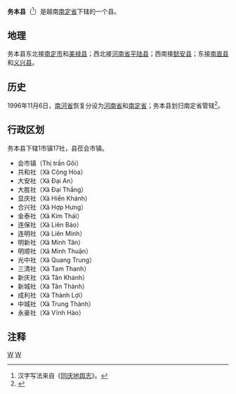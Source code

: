 {{Infobox Settlement
|name                   = 务本县
|settlement_type        = 县
|official_name          = 
|other_name             = 
|native_name            = {{lang|vi|Huyện Vụ Bản}}
|nickname               = 
|motto                  = 
|image_skyline          = VuBan.jpg
|imagesize              = 
|image_caption          = 
|image_flag             = 
|flag_size              = 
|image_seal             = 
|seal_size              = 
|image_shield           = 
|shield_size            = 
|image_blank_emblem     = 
|blank_emblem_size      = 
|image_map              = {{Infobox mapframe|frame-width=250|zoom=10}}
|mapsize                = 
|map_caption            = 
|image_map1             = Namdinh.jpg
|mapsize1               = 
|map_caption1           = 务本县在南定省的位置
|pushpin_map            = Vietnam
|pushpin_label_position = bottom
|pushpin_map_caption    = 务本县在越南的位置
|pushpin_map1           = 
|pushpin_label_position1= 
|pushpin_map_caption1   = 
|subdivision_type       = 国家
|subdivision_name       = {{flag|Vietnam}}
|subdivision_type1      = [[越南行政区划|省]]
|subdivision_name1      = [[南定省|南定省]]
|subdivision_type2      = 行政区划
|subdivision_name2      = 1市镇17社
|subdivision_type3      = 
|subdivision_name3      = 
|seat_type              = 县莅
|seat                   = {{link-vi|会市镇|Gôi}}
|government_type        = 
|leader_title           = 
|leader_name            = 
|leader_title1          = 
|leader_name1           = 
|established_title      = 
|established_date       = 
|area_magnitude         = 
|unit_pref              = 
|area_footnotes         = 
|area_total_km2         = 152.81
|area_land_km2          = 
|area_water_km2         = 
|area_water_percent     = 
|area_urban_km2         = 
|area_metro_km2         = 
|population_as_of       = 2018年
|population_footnotes   = 
|population_note        = 
|population_total       = 148000
|population_density_km2 = auto
|population_metro             = 
|population_density_metro_km2 = 
|population_urban             = 
|population_density_urban_km2 = 
|timezone               = [[越南标准时间|越南标准时间]]
|utc_offset             = +7
|elevation_footnotes    = 
|elevation_m            = 
|coor_type              = 
|coordinates            = 
|postal_code_type       = 
|postal_code            = 
|area_code              = 
|website                = [http://vuban.namdinh.gov.vn 务本县电子信息门户网站]
|footnotes              = 
}}
'''务本县'''（{{vie|v='''Huyện Vụ Bản'''|hn=縣務本}}<ref>汉字写法来自《[[同庆地舆志|同庆地舆志]]》。</ref>）是越南[[南定省|南定省]]下辖的一个县。

==地理==
务本县东北接[[南定市|南定市]]和[[美禄县|美禄县]]；西北接[[河南省_(越南)|河南省]][[平陆县|平陆县]]；西南接[[懿安县|懿安县]]；东接[[南直县|南直县]]和[[义兴县|义兴县]]。

==历史==
1996年11月6日，[[南河省|南河省]]恢复分设为[[河南省_(越南)|河南省]]和[[南定省|南定省]]；务本县划归南定省管辖<ref>{{Cite web |url=https://thuvienphapluat.vn/van-ban/Bo-may-hanh-chinh/Nghi-quyet-chia-va-dieu-chinh-dia-gioi-hanh-chinh-tinh-40091.aspx |title=Nghị quyết về việc chia và điều chỉnh địa giới hành chính một số tỉnh do Quốc Hội ban hành |accessdate=2020-05-06 |archive-date=2017-08-30 |archive-url=https://web.archive.org/web/20170830234714/https://thuvienphapluat.vn/van-ban/Bo-may-hanh-chinh/Nghi-quyet-chia-va-dieu-chinh-dia-gioi-hanh-chinh-tinh-40091.aspx |dead-url=no }}</ref>。

==行政区划==
务本县下辖1市镇17社，县莅会市镇。
*会市镇（Thị trấn Gôi）
*共和社（Xã Cộng Hòa）
*大安社（Xã Đại An）
*大胜社（Xã Đại Thắng）
*显庆社（Xã Hiển Khánh）
*合兴社（Xã Hợp Hưng）
*金泰社（Xã Kim Thái）
*连保社（Xã Liên Bảo）
*连明社（Xã Liên Minh）
*明新社（Xã Minh Tân）
*明顺社（Xã Minh Thuận）
*光中社（Xã Quang Trung）
*三清社（Xã Tam Thanh）
*新庆社（Xã Tân Khánh）
*新城社（Xã Tân Thành）
*成利社（Xã Thành Lợi）
*中城社（Xã Trung Thành）
*永豪社（Xã Vĩnh Hào）

==注释==
{{reflist}}

{{南定省行政区划}}
{{越南红河三角洲之县市镇区域划分}}

[[Category:越南县份|W]]
[[Category:南定省|W]]